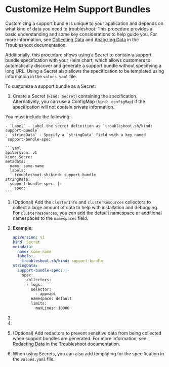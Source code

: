

# Customize Helm Support Bundles

Customizing a support bundle is unique to your application and depends on what kind of data you need to troubleshoot. This procedure provides a basic understanding and some key considerations to help guide you. For more information, see [Collecting Data](https://troubleshoot.sh/docs/collect/) and [Analyzing Data](https://troubleshoot.sh/docs/analyze/) in the Troubleshoot documentation.

Additionally, this procedure shows using a Secret to contain a support bundle specification with your Helm chart, which allows customers to automatically discover and generate a support bundle without specifying a long URL. Using a Secret also allows the specification to be templated using information in the `values.yaml` file.

To customize a support bundle as a Secret:

1. Create a Secret (`kind: Secret`) containing the specification. Alternatively, you can use a ConfigMap (`kind: configMap`) if the specification will not contain private information.

  You must include the following:

    - `Label` - Label the secret definition as `troubleshoot.sh/kind: support-bundle`
    - `stringData` - Specify a `stringData` field with a key named `support-bundle-spec`

    ```yaml
    apiVersion: v1
    kind: Secret
    metadata:
      name: some-name
      labels:
        troubleshoot.sh/kind: support-bundle
    stringData:
      support-bundle-spec: |-
        spec:
    ```
1. (Optional) Add the `clusterInfo` and `clusterResources` collectors to collect a large amount of data to help with installation and debugging. For `clusterResources`, you can add the default namespace or additional namespaces to the `namespaces` field.

1. <SupportBundleAddLogs/>

    **Example:**

    ```yaml
    apiVersion: v1
    kind: Secret
    metadata:
      name: some-name
      labels:
        troubleshoot.sh/kind: support-bundle
    stringData:
      support-bundle-spec: |-
        spec:
          collectors:
          - logs:
            selector:
              - app=api
            namespace: default
            limits:
              maxLines: 10000
    ```

1. <SupportBundleCustomCollectors/>

1. <SupportBundleAddAnalyzers/>

1. (Optional) Add redactors to prevent sensitive data from being collected when support bundles are generated. For more information, see [Redacting Data](https://troubleshoot.sh/docs/redact/) in the Troubleshoot documentation.

1. When using Secrets, you can also add templating for the specification in the `values.yaml` file.